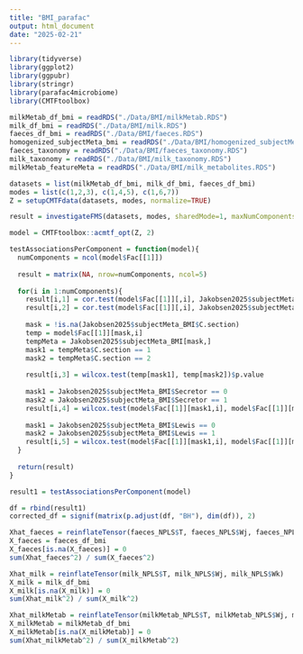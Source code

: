 ```yaml
---
title: "BMI_parafac"
output: html_document
date: "2025-02-21"
---
```


```r
library(tidyverse)
library(ggplot2)
library(ggpubr)
library(stringr)
library(parafac4microbiome)
library(CMTFtoolbox)
```

```r
milkMetab_df_bmi = readRDS("./Data/BMI/milkMetab.RDS")
milk_df_bmi = readRDS("./Data/BMI/milk.RDS")
faeces_df_bmi = readRDS("./Data/BMI/faeces.RDS")
homogenized_subjectMeta_bmi = readRDS("./Data/BMI/homogenized_subjectMeta.RDS")
faeces_taxonomy = readRDS("./Data/BMI/faeces_taxonomy.RDS")
milk_taxonomy = readRDS("./Data/BMI/milk_taxonomy.RDS")
milkMetab_featureMeta = readRDS("./Data/BMI/milk_metabolites.RDS")
```

```r
datasets = list(milkMetab_df_bmi, milk_df_bmi, faeces_df_bmi)
modes = list(c(1,2,3), c(1,4,5), c(1,6,7))
Z = setupCMTFdata(datasets, modes, normalize=TRUE)
```

```r
result = investigateFMS(datasets, modes, sharedMode=1, maxNumComponents=5, numFolds=10, numCores = parallel::detectCores(), method="L-BFGS")
```

```r
model = CMTFtoolbox::acmtf_opt(Z, 2)
```

```r
testAssociationsPerComponent = function(model){
  numComponents = ncol(model$Fac[[1]])
  
  result = matrix(NA, nrow=numComponents, ncol=5)
  
  for(i in 1:numComponents){
    result[i,1] = cor.test(model$Fac[[1]][,i], Jakobsen2025$subjectMeta_BMI$BMI, method="spearman")$p.value
    result[i,2] = cor.test(model$Fac[[1]][,i], Jakobsen2025$subjectMeta_BMI$whz.6m, method="spearman")$p.value
    
    mask = !is.na(Jakobsen2025$subjectMeta_BMI$C.section)
    temp = model$Fac[[1]][mask,i]
    tempMeta = Jakobsen2025$subjectMeta_BMI[mask,]
    mask1 = tempMeta$C.section == 1
    mask2 = tempMeta$C.section == 2
    
    result[i,3] = wilcox.test(temp[mask1], temp[mask2])$p.value
    
    mask1 = Jakobsen2025$subjectMeta_BMI$Secretor == 0
    mask2 = Jakobsen2025$subjectMeta_BMI$Secretor == 1
    result[i,4] = wilcox.test(model$Fac[[1]][mask1,i], model$Fac[[1]][mask2,i])$p.value
    
    mask1 = Jakobsen2025$subjectMeta_BMI$Lewis == 0
    mask2 = Jakobsen2025$subjectMeta_BMI$Lewis == 1
    result[i,5] = wilcox.test(model$Fac[[1]][mask1,i], model$Fac[[1]][mask2,i])$p.value
  }
  
  return(result)
}

result1 = testAssociationsPerComponent(model)

df = rbind(result1)
corrected_df = signif(matrix(p.adjust(df, "BH"), dim(df)), 2)
```

```r
Xhat_faeces = reinflateTensor(faeces_NPLS$T, faeces_NPLS$Wj, faeces_NPLS$Wk)
X_faeces = faeces_df_bmi
X_faeces[is.na(X_faeces)] = 0
sum(Xhat_faeces^2) / sum(X_faeces^2)

Xhat_milk = reinflateTensor(milk_NPLS$T, milk_NPLS$Wj, milk_NPLS$Wk)
X_milk = milk_df_bmi
X_milk[is.na(X_milk)] = 0
sum(Xhat_milk^2) / sum(X_milk^2)

Xhat_milkMetab = reinflateTensor(milkMetab_NPLS$T, milkMetab_NPLS$Wj, milkMetab_NPLS$Wk)
X_milkMetab = milkMetab_df_bmi
X_milkMetab[is.na(X_milkMetab)] = 0
sum(Xhat_milkMetab^2) / sum(X_milkMetab^2)
```
